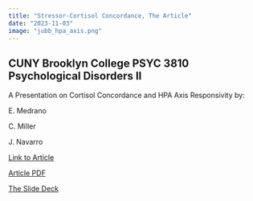 ```yaml
---
title: "Stressor-Cortisol Concordance, The Article"
date: "2023-11-03"
image: "jubb_hpa_axis.png"
---
```


## CUNY Brooklyn College PSYC 3810 Psychological Disorders II

A Presentation on Cortisol Concordance and HPA Axis Responsivity by:

E. Medrano

C. Miller

J. Navarro

[Link to Article](https://www.sciencedirect.com/science/article/pii/S0306453020300688?via%3Dihub)

[Article PDF](the_article/cortisol-stress-psychosis.pdf)

[The Slide Deck](slides_moi.qmd)
